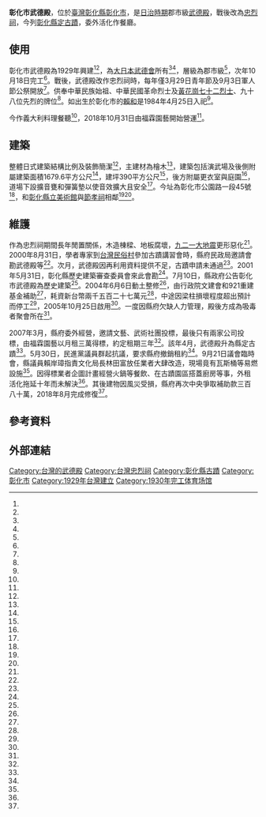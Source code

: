{{tw monument
|name=彰化市武德殿
|formername=
|image=彰化市武德殿一景.jpg
|imagename=
{{Infobox mapframe|tyep=shape|zoom=15|frame-width=280}}
|othername=
|formalname=
|level=縣定古蹟
|class=	武道館
|time={{flagicon|Empire of Japan}} 日本[[昭和|昭和]]五年（1930年）
|location=[[彰化縣|彰化縣]][[彰化市|彰化市]]公園路一段45號{{coord|24.077170|N|120.5460094|E|display=title,inline}}
|open=
|cost=
|website=
|date=2007年5月15日
|reg_url=https://nchdb.boch.gov.tw/assets/overview/monument/20070515000001
}}

'''彰化市武德殿'''，位於[[臺灣|臺灣]][[彰化縣|彰化縣]][[彰化市|彰化市]]，是[[台灣日治時期|日治時期]]郡市級[[臺灣的武德殿|武德殿]]，戰後改為[[忠烈祠|忠烈祠]]，今列[[彰化縣定古蹟|彰化縣定古蹟]]，委外活化作餐廳。

==使用==
彰化市武德殿為1929年興建<ref name="吳敏菁1"/><ref name="張聰秋"/>，為[[大日本武德會|大日本武德會]]所有<ref name="羅建怡"/><ref name="楊濡嘉"/>，層級為郡市級<ref name="鐘武達"/>，次年10月18日完工<ref name="張聰秋"/>。戰後，武德殿改作忠烈祠時，每年僅3月29日青年節及9月3日軍人節公祭開放<ref name="陳志成"/>。供奉中華民族始祖、中華民國革命烈士及[[黃花崗七十二烈士|黃花崗七十二烈士]]、九十八位先烈的牌位<ref name="張聰秋"/>。如出生於彰化市的[[賴和|賴和]]是1984年4月25日入祀<ref name="李漢華"/>。

今作義大利料理餐聽<ref name="羅建怡"/>，2018年10月31日由福霖園藝開始營運<ref name="吳敏菁2"/>。

==建築==
整體日式建築結構比例及裝飾簡潔<ref name="陳志成"/>，主建材為檜木<ref name="羅建怡"/>，建築包括演武場及後側附屬建築面積1679.6平方公尺<ref name="鐘武達"/>，建坪390平方公尺<ref name="陳志成1"/>，後方附屬更衣室與庭園<ref name="陳志成"/>，道場下設擴音甕和彈簧墊以使音效擴大且安全<ref name="陳志成"/>。今址為彰化市公園路一段45號<ref name="羅建怡"/>，和[[彰化縣立美術館|彰化縣立美術館]]與[[節孝祠_(彰化縣)|節孝祠]]相鄰<ref name="吳敏菁1"/><ref name="張聰秋"/>。

==維護==
作為忠烈祠期間長年閒置關係，木造棟樑、地板腐壞，[[九二一大地震|九二一大地震]]更形惡化<ref name="陳志成1"/>。2000年8月31日，學者專家到[[台灣民俗村|台灣民俗村]]參加古蹟講習會時，縣府民政局邀請會勘武德殿等<ref name="張澄輝"/>。次月，武德殿因再利用資料提供不足，古蹟申請未通過<ref name="許司任"/>。2001年5月31日，彰化縣歷史建築審查委員會來此會勘<ref name="吳玉貞"/>。7月10日，縣政府公告彰化市武德殿為歷史建築<ref name="簡慧珍1"/>。2004年6月6日動土整修<ref name="陳志成"/>，由行政院文建會和921重建基金補助<ref name="吳敏菁2"/>，耗資新台幣兩千五百二十七萬元<ref name="陳志成1"/>，中途因梁柱損壞程度超出預計而停工<ref name="簡慧珍3"/>，2005年10月25日啟用<ref name="簡慧珍2"/>。一度因縣府欠缺人力管理，殿後方成為吸毒者聚會所在<ref name="陳志成2"/>。

2007年3月，縣府委外經營，邀請文藝、武術社團投標，最後只有兩家公司投標，由福霖園藝以月租三萬得標，約定租期三年<ref name="陳志成1"/>。該年4月，武德殿升為縣定古蹟<ref name="吳敏菁2"/>。5月30日，民進黨議員群起抗議，要求縣府撤銷租約<ref name="陳志成2"/>。9月21日議會臨時會，縣議員賴岸璋指責文化局長林田富放任業者大肆改造，現場竟有瓦斯桶等易燃設施<ref name="楊秋蘋"/>。因得標業者企圖計畫經營火鍋等餐飲、在古蹟園區搭蓋廚房等事，外租活化拖延十年而未解決<ref name="吳敏菁1"/>。其後建物因風災受損，縣府再次中央爭取補助款三百八十萬，2018年8月完成修復<ref name="吳敏菁2"/>。

== 參考資料 ==
{{Reflist|25em|refs =
<ref name="吳敏菁2">{{Cite news|url=https://tw.news.yahoo.com/%E5%BD%B0%E5%8C%96%E6%AD%A6%E5%BE%B7%E6%AE%BF-%E5%8D%B3%E6%97%A5%E8%B5%B7%E8%A9%A6%E7%87%9F%E9%81%8B-215009887.html|title=彰化武德殿委外拖棚10年 又告破損再發包修復|author=吳敏菁|language=zh-tw|newspaper=中國時報|date=2018-11-01|accessdate=2022-04-19}}</ref>

<ref name="吳敏菁1">{{Cite news|url=https://www.chinatimes.com/realtimenews/20170908005653-260405?chdtv|title=彰化武德殿委外拖棚10年 又告破損再發包修復|author=吳敏菁|language=zh-tw|newspaper=中國時報|date=2017-09-08|accessdate=2022-04-19}}</ref>

<ref name="陳志成1">{{Cite news|url=|title=77年歷史木造建物 武德殿賣火鍋 引發爭議|author=陳志成|language=zh-tw|newspaper=中國時報|date=2007-05-25|accessdate=}}</ref>

<ref name="陳志成2">{{Cite news|url=|title=武德殿出租做餐廳 議員跳腳|author=陳志成|language=zh-tw|newspaper=中國時報|date=2007-05-31|accessdate=}}</ref>

<ref name="楊秋蘋">{{Cite news|url=|title=武德殿擺瓦斯桶 議員斥知法玩法|author=楊秋蘋|language=zh-tw|newspaper=中國時報|date=2007-09-22|accessdate=}}</ref>

<ref name="張聰秋">{{Cite news|url=https://news.ltn.com.tw/news/life/breakingnews/2725400|title=罕見！彰市武德殿展覽場與忠靈牌位共存一室|author=張聰秋|language=zh-tw|newspaper=自由時報|date=2019-03-13|accessdate=2022-04-19}}</ref>

<ref name="張澄輝">{{Cite news|url=|title=九處縣定古蹟即將拍板　彰化縣府擬妥新增待學者專家會勘|author=張澄輝|language=zh-tw|newspaper=中國時報|date=2000-08-31|accessdate=}}</ref>

<ref name="李漢華">{{Cite news|url=|title=賴和昨入祀彰化忠烈祠|author=李漢華|language=zh-tw|newspaper=民生報|date=1984-04-26|accessdate=}}</ref>

<ref name="羅建怡">{{Cite news|url=|title=彰化發現市內桃源|author=羅建怡|language=zh-tw|newspaper=聯合報|date=2020-12-23|accessdate=}}</ref>

<ref name="陳志成">{{Cite news|url=|title=彰化武德殿 動土整修|author=陳志成|language=zh-tw|newspaper=中國時報|date=2004-06-07|accessdate=}}</ref>

<ref name="鐘武達">{{Cite news|url=|title=賀武德殿修復 武者齊聚|author=鐘武達|language=zh-tw|newspaper=中國時報|date=2005-11-06|accessdate=}}</ref>

<ref name="許司任">{{Cite news|url=|title=縣定古蹟再添四處扇形車庫 爭取國家古蹟定位|author=許司任|language=zh-tw|newspaper=中國時報|date=2000-09-02|accessdate=}}</ref>

<ref name="楊濡嘉">{{Cite news|url=|title=武德殿委外經營 要兼顧文化氣息|author=楊濡嘉|language=zh-tw|newspaper=聯合報|date=2007-01-12|accessdate=}}</ref>

<ref name="簡慧珍1">{{Cite news|url=|title=公告五歷史建築 兩座異議已撤銷 縣府決定日後提報時 以公家建物為優先|author=簡慧珍|language=zh-tw|newspaper=聯合報|date=2001-09-07|accessdate=}}</ref>

<ref name="簡慧珍2">{{Cite news|url=|title=武德殿完成修復 下月辦武術表演|author=簡慧珍|language=zh-tw|newspaper=聯合報|date=2005-10-26|accessdate=}}</ref>

<ref name="簡慧珍3">{{Cite news|url=|title=翻修武德殿 能修的先修 停工兩次 民眾誤為沒進展 縣長交代改進|author=簡慧珍|language=zh-tw|newspaper=聯合報|date=2005-01-06|accessdate=}}</ref>

<ref name="吳玉貞">{{Cite news|url=|title=彰化五處歷史建築登錄保存 中山國小巴洛克風格教室 列名其中|author=吳玉貞|language=zh-tw|newspaper=民生報|date=2001-06-01|accessdate=}}</ref>


}}
==外部連結==
{{Commons cat|Changhua Wude Hall}}
{{彰化縣文化資產}}
{{臺灣忠烈祠}}

[[Category:台灣的武德殿|Category:台灣的武德殿]]
[[Category:台灣忠烈祠|Category:台灣忠烈祠]]
[[Category:彰化縣古蹟|Category:彰化縣古蹟]]
[[Category:彰化市|Category:彰化市]]
[[Category:1929年台灣建立|Category:1929年台灣建立]]
[[Category:1930年完工体育场馆|Category:1930年完工体育场馆]]
